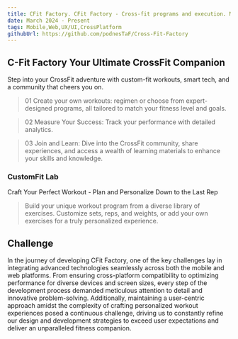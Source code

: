 ```yaml
---
title: CFit Factory. CFit Factory - Cross-fit programs and execution. Mobile and Web applications
date: March 2024 - Present
tags: Mobile,Web,UX/UI,CrossPlatform
githubUrl: https://github.com/podnesTaF/Cross-Fit-Factory
---
```


<MdxImage
  src="https://storage.googleapis.com/abe_cloud_storage/website%2Fcfit-factory.png"
  width={800}
  height={500}
  className="mx-auto mt-5 mb-4"
/>

## C-Fit Factory Your Ultimate CrossFit Companion

Step into your CrossFit adventure with custom-fit workouts, smart tech, and a community that cheers you on.

> 01 Create your own workouts: regimen or choose from expert-designed programs, all tailored to match your fitness level and goals.

> 02 Measure Your Success: Track your performance with detailed analytics.

> 03 Join and Learn: Dive into the CrossFit community, share experiences, and access a wealth of learning materials to enhance your skills and knowledge.

### CustomFit Lab

Craft Your Perfect Workout - Plan and Personalize Down to the Last Rep

> Build your unique workout program from a diverse library of exercises. Customize sets, reps, and weights, or add your own exercises for a truly personalized experience.

## Challenge

In the journey of developing CFit Factory, one of the key challenges lay in integrating advanced technologies seamlessly across both the mobile and web platforms. From ensuring cross-platform compatibility to optimizing performance for diverse devices and screen sizes, every step of the development process demanded meticulous attention to detail and innovative problem-solving. Additionally, maintaining a user-centric approach amidst the complexity of crafting personalized workout experiences posed a continuous challenge, driving us to constantly refine our design and development strategies to exceed user expectations and deliver an unparalleled fitness companion.

